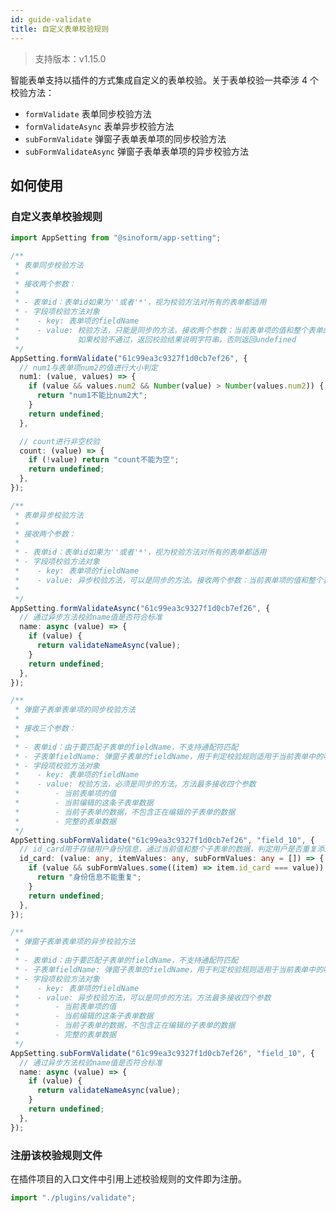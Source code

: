 ```yaml
---
id: guide-validate
title: 自定义表单校验规则
---
```


> 支持版本：v1.15.0

智能表单支持以插件的方式集成自定义的表单校验。关于表单校验一共牵涉 4 个校验方法：

- `formValidate` 表单同步校验方法
- `formValidateAsync` 表单异步校验方法
- `subFormValidate` 弹窗子表单表单项的同步校验方法
- `subFormValidateAsync` 弹窗子表单表单项的异步校验方法

## 如何使用

### 自定义表单校验规则

```typescript title=src/plugins/validate/index.ts
import AppSetting from "@sinoform/app-setting";

/**
 * 表单同步校验方法
 *
 * 接收两个参数：
 *
 * - 表单id：表单id如果为''或者'*'，视为校验方法对所有的表单都适用
 * - 字段项校验方法对象
 *    - key: 表单项的fieldName
 *    - value: 校验方法，只能是同步的方法。接收两个参数：当前表单项的值和整个表单的值。
 *             如果校验不通过，返回校验结果说明字符串，否则返回undefined
 */
AppSetting.formValidate("61c99ea3c9327f1d0cb7ef26", {
  // num1与表单项num2的值进行大小判定
  num1: (value, values) => {
    if (value && values.num2 && Number(value) > Number(values.num2)) {
      return "num1不能比num2大";
    }
    return undefined;
  },

  // count进行非空校验
  count: (value) => {
    if (!value) return "count不能为空";
    return undefined;
  },
});

/**
 * 表单异步校验方法
 *
 * 接收两个参数：
 *
 * - 表单id：表单id如果为''或者'*'，视为校验方法对所有的表单都适用
 * - 字段项校验方法对象
 *    - key: 表单项的fieldName
 *    - value: 异步校验方法，可以是同步的方法。接收两个参数：当前表单项的值和整个表单的值
 *
 */
AppSetting.formValidateAsync("61c99ea3c9327f1d0cb7ef26", {
  // 通过异步方法校验name值是否符合标准
  name: async (value) => {
    if (value) {
      return validateNameAsync(value);
    }
    return undefined;
  },
});

/**
 * 弹窗子表单表单项的同步校验方法
 *
 * 接收三个参数：
 *
 * - 表单id：由于要匹配子表单的fieldName，不支持通配符匹配
 * - 子表单fieldName: 弹窗子表单的fieldName，用于判定校验规则适用于当前表单中的哪个子表单
 * - 字段项校验方法对象
 *    - key: 表单项的fieldName
 *    - value: 校验方法，必须是同步的方法。方法最多接收四个参数
 *        - 当前表单项的值
 *        - 当前编辑的这条子表单数据
 *        - 当前子表单的数据，不包含正在编辑的子表单的数据
 *        - 完整的表单数据
 */
AppSetting.subFormValidate("61c99ea3c9327f1d0cb7ef26", "field_10", {
  // id_card用于存储用户身份信息，通过当前值和整个子表单的数据，判定用户是否重复添加
  id_card: (value: any, itemValues: any, subFormValues: any = []) => {
    if (value && subFormValues.some((item) => item.id_card === value)) {
      return "身份信息不能重复";
    }
    return undefined;
  },
});

/**
 * 弹窗子表单表单项的异步校验方法
 *
 * - 表单id：由于要匹配子表单的fieldName，不支持通配符匹配
 * - 子表单fieldName: 弹窗子表单的fieldName，用于判定校验规则适用于当前表单中的哪个子表单
 * - 字段项校验方法对象
 *    - key: 表单项的fieldName
 *    - value: 异步校验方法，可以是同步的方法。方法最多接收四个参数
 *        - 当前表单项的值
 *        - 当前编辑的这条子表单数据
 *        - 当前子表单的数据，不包含正在编辑的子表单的数据
 *        - 完整的表单数据
 */
AppSetting.subFormValidate("61c99ea3c9327f1d0cb7ef26", "field_10", {
  // 通过异步方法校验name值是否符合标准
  name: async (value) => {
    if (value) {
      return validateNameAsync(value);
    }
    return undefined;
  },
});
```

### 注册该校验规则文件

在插件项目的入口文件中引用上述校验规则的文件即为注册。

```typescript title=src/index.ts
import "./plugins/validate";
```
